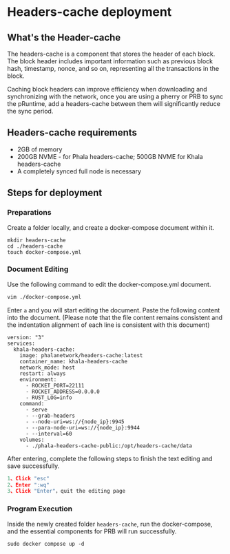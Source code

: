 # Headers-cache deployment

## What's the Header-cache

The headers-cache is a component that stores the header of each block. The block header includes important information such as previous block hash, timestamp, nonce, and so on, representing all the transactions in the block.

Caching block headers can improve efficiency when downloading and synchronizing with the network, once you are using a pherry or PRB to sync the pRuntime, add a headers-cache between them will significantly reduce the sync period.

## Headers-cache requirements

* 2GB of memory
* 200GB NVME - for Phala headers-cache; 500GB NVME for Khala headers-cache
* A completely synced full node is necessary

## Steps for deployment

### Preparations

Create a folder locally, and create a docker-compose document within it.

```
mkdir headers-cache
cd ./headers-cache
touch docker-compose.yml
```

### Document Editing

Use the following command to edit the docker-compose.yml document.

```bash
vim ./docker-compose.yml 
```

Enter `a` and you will start editing the document. Paste the following content into the document. (Please note that the file content remains consistent and the indentation alignment of each line is consistent with this document)

```
version: "3"
services:
  khala-headers-cache:
    image: phalanetwork/headers-cache:latest
    container_name: khala-headers-cache
    network_mode: host
    restart: always
    environment:
      - ROCKET_PORT=22111
      - ROCKET_ADDRESS=0.0.0.0
      - RUST_LOG=info
    command:
      - serve
      - --grab-headers
      - --node-uri=ws://{node_ip}:9945
      - --para-node-uri=ws://{node_ip}:9944
      - --interval=60
    volumes:
      - ./phala-headers-cache-public:/opt/headers-cache/data
```

After entering, complete the following steps to finish the text editing and save successfully.

```javascript
1、Click "esc"
2、Enter ":wq"
3、Click "Enter"，quit the editing page
```

### Program Execution

Inside the newly created folder `headers-cache`, run the docker-compose, and the essential components for PRB will run successfully.

```
sudo docker compose up -d
```
